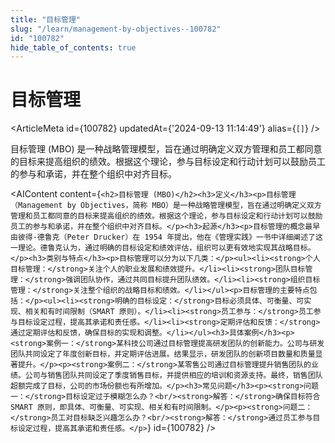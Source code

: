 ```yaml
---
title: "目标管理"
slug: "/learn/management-by-objectives--100782"
id: "100782"
hide_table_of_contents: true
---
```



# 目标管理

<ArticleMeta id={100782} updatedAt={'2024-09-13 11:14:49'} alias={`[]`} />
<div className='border-solid border-b border-t-0 my-4 border-[var(--ifm-color-gray-300)]' />

目标管理 (MBO) 是一种战略管理模型，旨在通过明确定义双方管理和员工都同意的目标来提高组织的绩效。根据这个理论，参与目标设定和行动计划可以鼓励员工的参与和承诺，并在整个组织中对齐目标。

<AIContent content={`<h2>目标管理 (MBO)</h2><h3>定义</h3><p>目标管理（Management by Objectives，简称 MBO）是一种战略管理模型，旨在通过明确定义双方管理和员工都同意的目标来提高组织的绩效。根据这个理论，参与目标设定和行动计划可以鼓励员工的参与和承诺，并在整个组织中对齐目标。</p><h3>起源</h3><p>目标管理的概念最早由彼得·德鲁克（Peter Drucker）在 1954 年提出，他在《管理实践》一书中详细阐述了这一理论。德鲁克认为，通过明确的目标设定和绩效评估，组织可以更有效地实现其战略目标。</p><h3>类别与特点</h3><p>目标管理可以分为以下几类：</p><ul><li><strong>个人目标管理：</strong>关注个人的职业发展和绩效提升。</li><li><strong>团队目标管理：</strong>强调团队协作，通过共同目标提升团队绩效。</li><li><strong>组织目标管理：</strong>关注整个组织的战略目标和绩效。</li></ul><p>目标管理的主要特点包括：</p><ul><li><strong>明确的目标设定：</strong>目标必须具体、可衡量、可实现、相关和有时间限制（SMART 原则）。</li><li><strong>员工参与：</strong>员工参与目标设定过程，提高其承诺和责任感。</li><li><strong>定期评估和反馈：</strong>通过定期评估和反馈，确保目标的实现和调整。</li></ul><h3>具体案例</h3><p><strong>案例一：</strong>某科技公司通过目标管理提高研发团队的创新能力。公司与研发团队共同设定了年度创新目标，并定期评估进展。结果显示，研发团队的创新项目数量和质量显著提升。</p><p><strong>案例二：</strong>某零售公司通过目标管理提升销售团队的业绩。公司与销售团队共同设定了季度销售目标，并提供相应的培训和资源支持。最终，销售团队超额完成了目标，公司的市场份额也有所增加。</p><h3>常见问题</h3><p><strong>问题一：</strong>目标设定过于模糊怎么办？<br/><strong>解答：</strong>确保目标符合 SMART 原则，即具体、可衡量、可实现、相关和有时间限制。</p><p><strong>问题二：</strong>员工对目标缺乏兴趣怎么办？<br/><strong>解答：</strong>通过员工参与目标设定过程，提高其承诺和责任感。</p>`} id={100782} />
